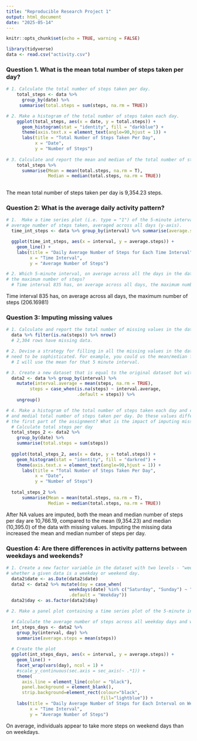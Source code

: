 ```yaml
---
title: "Reproducible Research Project 1"
output: html_document
date: "2025-05-14"
---
```


```r
knitr::opts_chunk$set(echo = TRUE, warning = FALSE)
```

```r
library(tidyverse)
data <- read.csv("activity.csv")

```
### Question 1. What is the mean total number of steps taken per day?

```r

# 1. Calculate the total number of steps taken per day.
    total_steps <- data %>% 
      group_by(date) %>% 
     summarise(total.steps = sum(steps, na.rm = TRUE))

# 2. Make a histogram of the total number of steps taken each day.
    ggplot(total_steps, aes(x = date, y = total.steps)) +
      geom_histogram(stat = "identity", fill = "darkblue") +
      theme(axis.text.x = element_text(angle=90,hjust = 1)) +
      labs(title = "Total Number of Steps Taken Per Day",
           x = "Date",
           y = "Number of Steps")
    
# 3. Calculate and report the mean and median of the total number of steps taken per day.
    total_steps %>% 
      summarise(Mean = mean(total.steps, na.rm = T), 
                Median = median(total.steps, na.rm = TRUE))
    
```

The mean total number of steps taken per day is 9,354.23 steps.

### Question 2: What is the average daily activity pattern?
```r
# 1.  Make a time series plot (i.e. type = "1") of the 5-minute interval (x-axis) and the
# average number of steps taken, averaged across all days (y-axis).
  time_int_steps <- data %>% group_by(interval) %>% summarise(average.steps = mean(steps, na.rm = TRUE))

  ggplot(time_int_steps, aes(x = interval, y = average.steps)) +
    geom_line() +
    labs(title = "Daily Average Number of Steps for Each Time Interval",
         x = "Time Interval",
         y = "Average Number of Steps")

# 2. Which 5-minute interval, on average across all the days in the dataset, contains 
# the maximum number of steps?
  # Time interval 835 has, on average across all days, the maximum number of steps (206.16981).  


```

Time interval 835 has, on average across all days, the maximum number of steps (206.16981)

### Question 3: Imputing missing values
```r
# 1. Calculate and report the total number of missing values in the dataset (i.e., the total number of rows with NAs).
  data %>% filter(is.na(steps)) %>% nrow()
  # 2,304 rows have missing data.

# 2. Devise a strategy for filling in all the missing values in the dataset. The strategy does not
# need to be sophisticated. For example, you could us the mean/median for that day, or the mean for that 5-minute interval, etc.
  # I will use the mean for that 5 minute interval.

# 3. Create a new dataset that is equal to the original dataset but with the missing data filled in.
  data2 <- data %>% group_by(interval) %>% 
    mutate(interval.average = mean(steps, na.rm = TRUE),
         steps = case_when(is.na(steps) ~ interval.average,
                           .default = steps)) %>% 
    ungroup()

# 4. Make a histogram of the total number of steps taken each day and calculate and report the mean 
# and medial total number of steps taken per day. Do these values differ from the estimates from 
# the first part of the assignment? What is the impact of imputing missing data on the estimates of the total daily number of steps?
  # Calculate total steps per day
  total_steps_2 <- data2 %>% 
    group_by(date) %>%
    summarise(total.steps = sum(steps))
  
  ggplot(total_steps_2, aes(x = date, y = total.steps)) +
    geom_histogram(stat = "identity", fill = "darkred") +
    theme(axis.text.x = element_text(angle=90,hjust = 1)) +
      labs(title = "Total Number of Steps Taken Per Day",
           x = "Date",
           y = "Number of Steps")
  
  total_steps_2 %>% 
      summarise(Mean = mean(total.steps, na.rm = T), 
                Median = median(total.steps, na.rm = TRUE))

```
After NA values are imputed, both the mean and median number of steps per day are 10,766.19, compared to the mean (9,354.23) and median (10,395.0) of the data with missing values. Imputing the missing data increased the mean and median number of steps per day.

### Question 4: Are there differences in activity patterns between weekdays and weekends?
```r
# 1. Create a new factor variable in the dataset with two levels - "weekday" and "weekend" indicating
# whether a given data is a weekday or weekend day.
  data2$date <- as.Date(data2$date)
  data2 <- data2 %>% mutate(day = case_when(
                        weekdays(date) %in% c("Saturday", "Sunday") ~ "Weekend",
                        .default = "Weekday")) 
  data2$day <- as.factor(data2$day)

# 2. Make a panel plot containing a time series plot of the 5-minute interval (x-axis) and the average number of steps taken, averaged across all weekday days or weekend days (y-axis). 

  # Calculate the average number of steps across all weekday days and weekend days.
  int_steps_days <- data2 %>% 
    group_by(interval, day) %>%
    summarise(average.steps = mean(steps))
  
  # Create the plot
  ggplot(int_steps_days, aes(x = interval, y = average.steps)) +
    geom_line() +
    facet_wrap(vars(day), ncol = 1) +
    #scale_y_continuous(sec.axis = sec_axis(~ .*1)) + 
    theme(
      axis.line = element_line(color = "black"),
      panel.background = element_blank(),
      strip.background=element_rect(colour="black",
                                    fill="lightblue")) +
    labs(title = "Daily Average Number of Steps for Each Interval on Weekdays and Weekends",
         x = "Time Interval",
         y = "Average Number of Steps")
```

On average, individuals appear to take more steps on weekend days than on weekdays.

